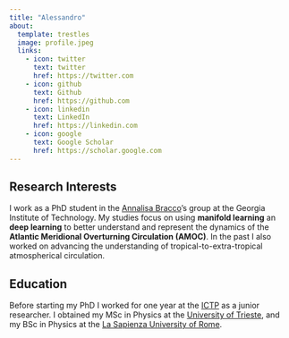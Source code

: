 ```yaml
---
title: "Alessandro"
about:
  template: trestles
  image: profile.jpeg
  links:
    - icon: twitter
      text: twitter
      href: https://twitter.com
    - icon: github
      text: Github
      href: https://github.com
    - icon: linkedin
      text: LinkedIn
      href: https://linkedin.com
    - icon: google
      text: Google Scholar
      href: https://scholar.google.com
---
```


## Research Interests
I work as a PhD student in the [Annalisa Bracco](https://sites.gatech.edu/annalisabracco/)'s group at the Georgia Institute of Technology. My studies focus on using **manifold learning** an **deep learning** to better understand and represent the dynamics of the **Atlantic Meridional Overturning Circulation (AMOC)**. In the past I also worked on advancing the understanding of tropical-to-extra-tropical atmospherical circulation.

## Education

Before starting my PhD I worked for one year at the [ICTP](https://www.ictp.it/esp) as a junior researcher. I obtained my MSc in Physics at the [University of Trieste](https://df.units.it), and my BSc in Physics at the [La Sapienza University of Rome](https://www.phys.uniroma1.it/it).